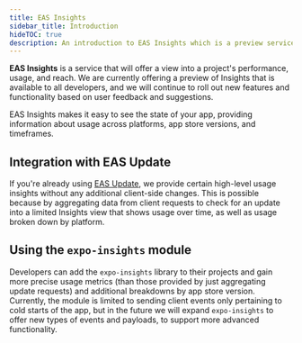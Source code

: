 ```yaml
---
title: EAS Insights
sidebar_title: Introduction
hideTOC: true
description: An introduction to EAS Insights which is a preview service for projects using the expo-insights library.
---
```


**EAS Insights** is a service that will offer a view into a project's performance, usage, and reach. We are currently offering a preview of Insights that is available to all developers, and we will continue to roll out new features and functionality based on user feedback and suggestions.

EAS Insights makes it easy to see the state of your app, providing information about usage across platforms, app store versions, and timeframes.

## Integration with EAS Update

If you're already using [EAS Update](/eas-update/introduction.mdx), we provide certain high-level usage insights without any additional client-side changes. This is possible because by aggregating data from client requests to check for an update into a limited Insights view that shows usage over time, as well as usage broken down by platform.

## Using the `expo-insights` module

Developers can add the `expo-insights` library to their projects and gain more precise usage metrics (than those provided by just aggregating update requests) and additional breakdowns by app store version.  Currently, the module is limited to sending client events only pertaining to cold starts of the app, but in the future we will expand `expo-insights` to offer new types of events and payloads, to support more advanced functionality.
